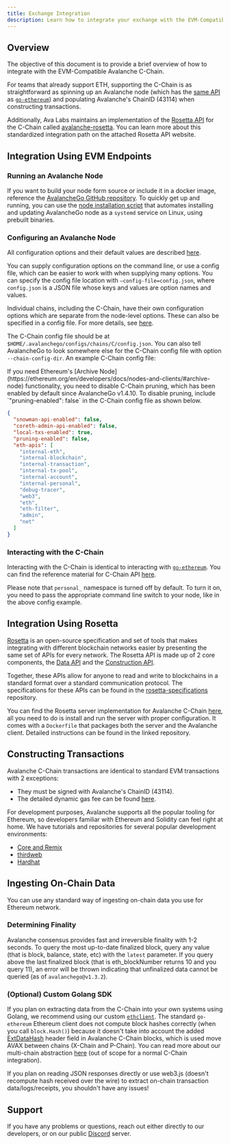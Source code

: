 ```yaml
---
title: Exchange Integration
description: Learn how to integrate your exchange with the EVM-Compatible Avalanche C-Chain.
---
```


## Overview

The objective of this document is to provide a brief overview of how to
integrate with the EVM-Compatible Avalanche C-Chain.

For teams that already
support ETH, supporting the C-Chain is as straightforward as spinning up an
Avalanche node (which has the [same API](https://eth.wiki/json-rpc/API) as
[`go-ethereum`](https://geth.ethereum.org/docs/rpc/server)) and populating
Avalanche's ChainID (43114) when constructing transactions.

Additionally, Ava Labs maintains an implementation of the [Rosetta
API](https://www.rosetta-api.org/) for the C-Chain called
[avalanche-rosetta](https://github.com/ava-labs/avalanche-rosetta). You can
learn more about this standardized integration path on the attached Rosetta API
website.

## Integration Using EVM Endpoints

### Running an Avalanche Node

If you want to build your node form source or include it in a docker image,
reference the [AvalancheGo GitHub
repository](https://github.com/ava-labs/avalanchego). To quickly get up and
running, you can use the [node installation script](/docs/nodes/using-install-script/installing-avalanche-go) that automates installing
and updating AvalancheGo node as a `systemd` service on Linux, using prebuilt
binaries.

### Configuring an Avalanche Node

All configuration options and their default values are described [here](/docs/nodes/configure/configs-flags).

You can supply configuration options on the command line, or use a config file,
which can be easier to work with when supplying many options. You can specify
the config file location with `—config-file=config.json`, where `config.json` is
a JSON file whose keys and values are option names and values.

Individual chains, including the C-Chain, have their own configuration options
which are separate from the node-level options. These can also be specified in a
config file. For more details, see
[here](/docs/nodes/chain-configs/c-chain).

The C-Chain config file should be at
`$HOME/.avalanchego/configs/chains/C/config.json`. You can also tell AvalancheGo
to look somewhere else for the C-Chain config file with option
`--chain-config-dir`. An example C-Chain config file:

<Callout type="warn">
If you need Ethereum's [Archive
Node](https://ethereum.org/en/developers/docs/nodes-and-clients/#archive-node)
functionality, you need to disable C-Chain pruning, which has been enabled by
default since AvalancheGo v1.4.10. To disable pruning, include
`"pruning-enabled": false` in the C-Chain config file as shown below.
</Callout>

```json
{
  "snowman-api-enabled": false,
  "coreth-admin-api-enabled": false,
  "local-txs-enabled": true,
  "pruning-enabled": false,
  "eth-apis": [
    "internal-eth",
    "internal-blockchain",
    "internal-transaction",
    "internal-tx-pool",
    "internal-account",
    "internal-personal",
    "debug-tracer",
    "web3",
    "eth",
    "eth-filter",
    "admin",
    "net"
  ]
}
```

### Interacting with the C-Chain

Interacting with the C-Chain is identical to interacting with
[`go-ethereum`](https://geth.ethereum.org/). You can find the reference material
for C-Chain API [here](/docs/api-reference/c-chain/api).

Please note that `personal_` namespace is turned off by default. To turn it on,
you need to pass the appropriate command line switch to your node, like in the
above config example.

## Integration Using Rosetta

[Rosetta](https://www.rosetta-api.org/) is an open-source specification and set
of tools that makes integrating with different blockchain networks easier by
presenting the same set of APIs for every network. The Rosetta API is made up of
2 core components, the [Data
API](https://www.rosetta-api.org/docs/data_api_introduction.html) and the
[Construction
API](https://www.rosetta-api.org/docs/construction_api_introduction.html).

Together, these APIs allow for anyone to read and write to blockchains in a
standard format over a standard communication protocol. The specifications for
these APIs can be found in the
[rosetta-specifications](https://github.com/coinbase/rosetta-specifications)
repository.

You can find the Rosetta server implementation for Avalanche C-Chain
[here](https://github.com/ava-labs/avalanche-rosetta), all you need to do is
install and run the server with proper configuration. It comes with a `Dockerfile`
that packages both the server and the Avalanche client. Detailed instructions
can be found in the linked repository.

## Constructing Transactions

Avalanche C-Chain transactions are identical to standard EVM transactions with 2 exceptions:

- They must be signed with Avalanche's ChainID (43114).
- The detailed dynamic gas fee can be found [here](/docs/api-reference/standards/guides/txn-fees#c-chain-fees).

For development purposes, Avalanche supports all the popular tooling for
Ethereum, so developers familiar with Ethereum and Solidity can feel right at
home. We have tutorials and repositories for several popular development
environments:

- [Core and Remix](/docs/dapps/smart-contract-dev/deploy-with-remix-ide)
- [thirdweb](/docs/dapps/toolchains/thirdweb)
- [Hardhat](/docs/dapps/toolchains/hardhat)

## Ingesting On-Chain Data

You can use any standard way of ingesting on-chain data you use for Ethereum network.

### Determining Finality

Avalanche consensus provides fast and irreversible finality with 1-2 seconds. To
query the most up-to-date finalized block, query any value (that is block, balance,
state, etc) with the `latest` parameter. If you query above the last finalized
block (that is eth_blockNumber returns 10 and you query 11), an error will be
thrown indicating that unfinalized data cannot be queried (as of
`avalanchego@v1.3.2`).

### (Optional) Custom Golang SDK

If you plan on extracting data from the C-Chain into your own systems using
Golang, we recommend using our custom
[`ethclient`](https://github.com/ava-labs/coreth/tree/master/ethclient). The
standard `go-ethereum` Ethereum client does not compute block hashes correctly
(when you call `block.Hash()`) because it doesn't take into account the added
[ExtDataHash](https://github.com/ava-labs/coreth/blob/2c3cfac5f766ce5f32a2eddc43451bdb473b84f1/core/types/block.go#L98)
header field in Avalanche C-Chain blocks, which is used move AVAX between chains
(X-Chain and P-Chain). You can read more about our multi-chain abstraction
[here](/learn/primary-network) (out of scope for a
normal C-Chain integration).

If you plan on reading JSON responses directly or use web3.js (doesn't recompute
hash received over the wire) to extract on-chain transaction data/logs/receipts,
you shouldn't have any issues!

## Support

If you have any problems or questions, reach out either directly to our
developers, or on our public [Discord](https://chat.avalabs.org/) server.
